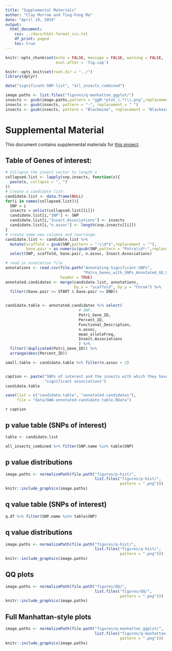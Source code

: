 ```yaml
---
title: "Supplemental Materials"
author: "Clay Morrow and Ting-Fung Ma"
date: "April 19, 2019"
output: 
  html_document:
    css: ../docs/html-format_css.txt
    df_print: paged
    toc: true
---
```


```r
knitr::opts_chunk$set(echo = FALSE, message = FALSE, warning = FALSE,
                      eval.after = 'fig.cap')

knitr::opts_knit$set(root.dir = "../")
library(dplyr)
```
```r
data("significant-SNP-list", "all_insects_combined")
```

```r
image.paths <- list.files("figures/q-manhattan_ggplot/")
insects <- gsub(image.paths,pattern = "ggM.*plot_(.*)\\.png",replacement = "\\1")
insects <- gsub(insects, pattern = "-", replacement = " ")
insects <- gsub(insects, pattern = "Blackmine", replacement = "Blackmine Beetle")
```

# Supplemental Material

This document contains supplemental materials for 
[this project](final-project_results-summary.Rmd).

## Table of Genes of interest:

```r
# Collapse the insect vector to length 1
collapsed.list <- lapply(snp.insects, function(x){
  paste(x, collapse = ", ")
})
# Create a candidate list:
candidate.list <- data.frame(NULL)
for(i in names(collapsed.list)){
  SNP = i
  insects = unlist(collapsed.list[[i]])
  candidate.list[i,"SNP"] <- SNP
  candidate.list[i,"Insect.Associations"] <- insects
  candidate.list[i,"n.assoc"] <- length(snp.insects[[i]])
}
# create some new columns and rearrange:
candidate.list <- candidate.list %>% 
  mutate(scaffold = gsub(SNP,pattern = ":\\d*$",replacement = ""),
         base.pair = as.numeric(gsub(SNP,pattern = "Potra\\d*:",replacement = ""))) %>% 
  select(SNP, scaffold, base.pair, n.assoc, Insect.Associations)

# read in annotation file
annotations <- read.csv(file.path("Annotating-Significant-SNPs",
                                  "Potra_Genes_with_SNPs_Annotated_GO_042419.csv"),
                        header = TRUE)
annotated.candidates <- merge(candidate.list, annotations, 
                              by.x = "scaffold", by.y = "Chrom") %>% 
  filter((base.pair >= START & base.pair <= END))


candidate.table <- annotated.candidates %>% select(
                                # SNP, 
                                Potri_Gene_ID, 
                                Percent_ID, 
                                Functional_Description,
                                n.assoc, 
                                mean_alleleFreq, 
                                Insect.Associations
                                ) %>% 
  filter(!duplicated(Potri_Gene_ID)) %>% 
  arrange(desc(Percent_ID))

small.table <- candidate.table %>% filter(n.assoc > 2)


caption <- paste("SNPs of interest and the insects with which they have",
                 "significant associations")
candidate.table

save(list = c("candidate.table", "annotated.candidates"),
     file = "data/GWA-annotated-candidate-table.RData")
```

`r caption`

## p value table (SNPs of interest)

```r
table <- candidate.list

all_insects_combined %>% filter(SNP.name %in% table$SNP)
```


## p value distributions

```r
image.paths <- normalizePath(file.path("figures/p-hist/",
                                       list.files("figures/p-hist/",
                                                  pattern = ".png")))
knitr::include_graphics(image.paths)
```

## q value table (SNPs of interest)

```r
q.df %>% filter(SNP.name %in% table$SNP)
```


## q value distributions
```r
image.paths <- normalizePath(file.path("figures/q-hist/",
                                       list.files("figures/q-hist/",
                                                  pattern = ".png")))
knitr::include_graphics(image.paths)
```

## QQ plots
```r
image.paths <- normalizePath(file.path("figures/QQ/",
                                       list.files("figures/QQ/",
                                                  pattern = ".png")))
knitr::include_graphics(image.paths)
```

## Full Manhattan-style plots

```r
image.paths <- normalizePath(file.path("figures/q-manhattan_ggplot/",
                                       list.files("figures/q-manhattan_ggplot/",
                                                  pattern = ".png")))
knitr::include_graphics(image.paths)
```

